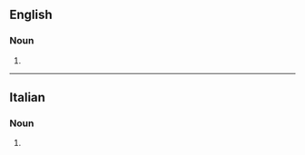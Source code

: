 ==English==

===Noun===
{{head|en|plural}}

# {{plural of|cirrocumulus|lang=en}}

----

==Italian==

===Noun===
{{head|it|plural|g=m}}

# {{plural of|cirrocumulo|lang=it}}